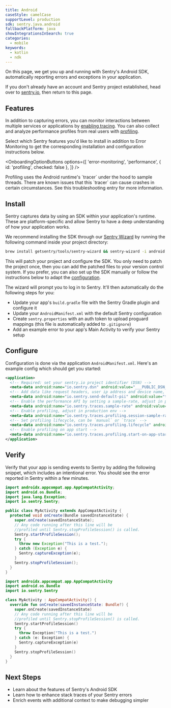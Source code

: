 ```yaml
---
title: Android
caseStyle: camelCase
supportLevel: production
sdk: sentry.java.android
fallbackPlatform: java
showIntegrationsInSearch: true
categories:
  - mobile
keywords:
  - kotlin
  - ndk
---
```


On this page, we get you up and running with Sentry's Android SDK, automatically reporting errors and exceptions in your application.

<Alert>

If you don't already have an account and Sentry project established, head over to [sentry.io](https://sentry.io/signup/), then return to this page.

</Alert>

## Features

In addition to capturing errors, you can monitor interactions between multiple services or applications by [enabling tracing](/concepts/key-terms/tracing/). You can also collect and analyze performance profiles from real users with [profiling](/product/explore/profiling/).

Select which Sentry features you'd like to install in addition to Error Monitoring to get the corresponding installation and configuration instructions below.

<OnboardingOptionButtons
  options={[
    'error-monitoring',
    'performance',
    {
      id: 'profiling',
      checked: false
    },
  ]}
/>

<OnboardingOption optionId="profiling">

<Alert level="warning">
  Profiling uses the Android runtime's `tracer` under the hood to sample threads. There are known issues that this `tracer` can cause crashes in certain circumstances. See this <PlatformLink to="/profiling/troubleshooting#i-see-elevated-number-of-crashes-in-the-android-runtime-when-profiling-is-activated">troubleshooting</PlatformLink> entry for more information.
</Alert>

</OnboardingOption>

## Install

Sentry captures data by using an SDK within your application's runtime. These are platform-specific and allow Sentry to have a deep understanding of how your application works.

We recommend installing the SDK through our [Sentry Wizard](https://github.com/getsentry/sentry-wizard) by running the following command inside your project directory:

```bash
brew install getsentry/tools/sentry-wizard && sentry-wizard -i android
```

This will patch your project and configure the SDK. You only need to patch the project once, then you can add the patched files to your version control system.
If you prefer, you can also <PlatformLink to="/manual-setup/">set up the SDK manually</PlatformLink> or follow the instructions below to adapt the [configuration](#configure).

<Expandable title="The following tasks will be performed by the Sentry Wizard">

The wizard will prompt you to log in to Sentry. It'll then automatically do the following steps for you:

- Update your app's `build.gradle` file with the Sentry Gradle plugin and configure it
- Update your `AndroidManifest.xml` with the default Sentry configuration
- Create `sentry.properties` with an auth token to upload proguard mappings (this file is automatically added to `.gitignore`)
- Add an example error to your app's Main Activity to verify your Sentry setup

</Expandable>

## Configure

Configuration is done via the application `AndroidManifest.xml`. Here's an example config which should get you started:


```xml {filename:AndroidManifest.xml} {"onboardingOptions": {"performance": "6-7", "profiling": "8-9"}}
<application>
  <!-- Required: set your sentry.io project identifier (DSN) -->
  <meta-data android:name="io.sentry.dsn" android:value="___PUBLIC_DSN___" />
  <!-- Add data like request headers, user ip address and device name, see https://docs.sentry.io/platforms/android/data-management/data-collected/ for more info -->
  <meta-data android:name="io.sentry.send-default-pii" android:value="true" />
  <!-- Enable the performance API by setting a sample-rate, adjust in production env -->
  <meta-data android:name="io.sentry.traces.sample-rate" android:value="1.0" />
  <!-- Enable profiling, adjust in production env -->
  <meta-data android:name="io.sentry.traces.profiling.session-sample-rate" android:value="1.0" />
  <!-- Set profiling lifecycle, can be `manual` or `trace` -->
  <meta-data android:name="io.sentry.traces.profiling.lifecycle" android:value="manual" />
  <!-- Enable profiling on app start -->
  <meta-data android:name="io.sentry.traces.profiling.start-on-app-start" android:value="true" />
</application>
```

## Verify

Verify that your app is sending events to Sentry by adding the following snippet, which includes an intentional error. You should see the error reported in Sentry within a few minutes.

```java
import androidx.appcompat.app.AppCompatActivity;
import android.os.Bundle;
import java.lang.Exception;
import io.sentry.Sentry;

public class MyActivity extends AppCompatActivity {
  protected void onCreate(Bundle savedInstanceState) {
    super.onCreate(savedInstanceState);
    // Any code running after this line will be
    //profiled until Sentry.stopProfileSession() is called.
    Sentry.startProfileSession();
    try {
      throw new Exception("This is a test.");
    } catch (Exception e) {
      Sentry.captureException(e);
    }
    Sentry.stopProfileSession();
  }
}
```

```kotlin
import androidx.appcompat.app.AppCompatActivity
import android.os.Bundle
import io.sentry.Sentry

class MyActivity : AppCompatActivity() {
  override fun onCreate(savedInstanceState: Bundle?) {
    super.onCreate(savedInstanceState)
    // Any code running after this line will be
    //profiled until Sentry.stopProfileSession() is called.
    Sentry.startProfileSession()
    try {
      throw Exception("This is a test.")
    } catch (e: Exception) {
      Sentry.captureException(e)
    }
    Sentry.stopProfileSession()
  }
}
```

## Next Steps

- <PlatformLink to="/features">Learn about the features of Sentry's Android SDK</PlatformLink>
- <PlatformLink to="/enhance-errors">Learn how to enhance stack traces of your Sentry errors</PlatformLink>
- <PlatformLink to="/enriching-events">Enrich events with additional context to make debugging simpler</PlatformLink>
